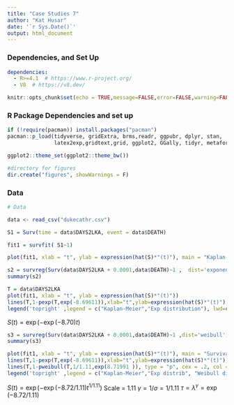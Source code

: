 ```yaml
---
title: "Case Studies 7"
author: "Kat Husar"
date: '`r Sys.Date()`'
output: html_document
---
```


### Dependencies,  and Set Up

```yaml
dependencies:
  - R>=4.1  # https://www.r-project.org/
  - V8  # https://v8.dev/
```


```r
knitr::opts_chunk$set(echo = TRUE,message=FALSE,error=FALSE,warning=FALSE)
```

### R Package Dependencies and set up 

```r
if (!require(pacman)) install.packages("pacman")
pacman::p_load(tidyverse, gridExtra, brms,readr, ggpubr, dplyr, stan,
               latex2exp,gridtext,grid, ggplot2, GGally, tidyr, metafor, meta, survival)

ggplot2::theme_set(ggplot2::theme_bw())
```

```r
#directory for figures
dir.create("figures", showWarnings = F)
```

### Data

```r

# Data

data <- read_csv("dukecathr.csv")

```


```r
S1 = Surv(time = data$DAYS2LKA, event = data$DEATH)
```

```r
fit1 = survfit( S1~1)
```

```r
plot(fit1, xlab = "t", ylab = expression(hat(S)*"(t)"), main = "Kaplan-Meier estimate")
```




```r
s2 = survreg(Surv(data$DAYS2LKA + 0.0001,data$DEATH)~1 ,  dist='exponential')
summary(s2)
```


```r
T = data$DAYS2LKA
plot(fit1, xlab = "t", ylab = expression(hat(S)*"(t)"))
lines(T,1-pexp(T,exp(-8.69611)),xlab="t",ylab=expression(hat(S)*"(t)"), type = "p", cex = .2, col = "red")
legend('topright' ,legend = c("Kaplan-Meier","Exp distribution"), lwd=c(5,2), col=c("black","red") )
```

$S(t) = \exp(-\exp(-8.70)t)$


```r
s3 = survreg(Surv(data$DAYS2LKA + 0.0001,data$DEATH)~1 ,dist='weibull')
summary(s3)
```

```r
plot(fit1, xlab = "t", ylab = expression(hat(S)*"(t)"), main = "Survival function estimates")
lines(T,1-pexp(T,exp(-8.69611)),xlab="t",ylab=expression(hat(S)*"(t)"), type = "p", cex = .2, col = "red")
lines(T,1-pweibull(T,1/1.11,exp(8.71991 )), type = "p", cex = .2, col = "green")
legend('topright' ,legend = c("Kaplan-Meier","Exp distrib", "Weibull distrib"), lwd=c(2,2,2), col=c("black","red", "green") )
```
$S(t) = \exp(-\exp(-8.72/1.11)t^{1/1.11})$
Scale = 1.11
$\gamma = 1/\sigma = 1/1.11$
$\tau = \lambda^\gamma = \exp(-8.72/1.11)$


